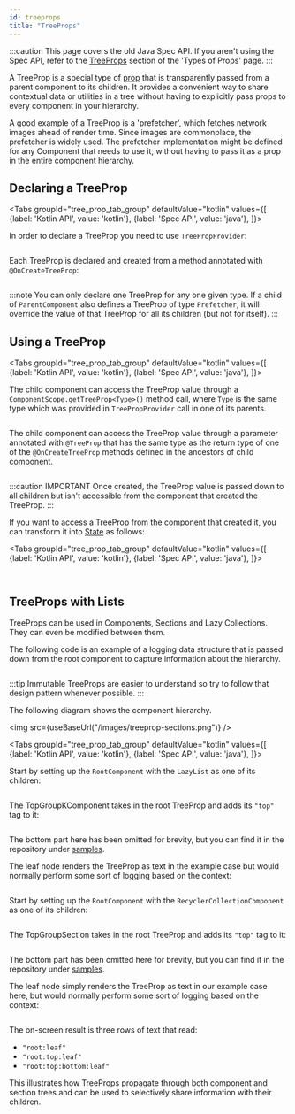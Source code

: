 ```yaml
---
id: treeprops
title: "TreeProps"
---
```



:::caution
This page covers the old Java Spec API. If you aren't using the Spec API, refer to the [TreeProps](../../mainconcepts/props.mdx#tree-props) section of the 'Types of Props' page.
:::

A TreeProp is a special type of [prop](props.md) that is transparently passed from a parent component to its children. It provides a convenient way to share contextual data or utilities in a tree without having to explicitly pass props to every component in your hierarchy.

A good example of a TreeProp is a 'prefetcher', which fetches network images ahead of render time. Since images are commonplace, the prefetcher is widely used. The prefetcher implementation might be defined for any Component that needs to use it, without having to pass it as a prop in the entire component hierarchy.

## Declaring a TreeProp

<Tabs
  groupId="tree_prop_tab_group"
  defaultValue="kotlin"
  values={[
    {label: 'Kotlin API', value: 'kotlin'},
    {label: 'Spec API', value: 'java'},
  ]}>
  <TabItem value="kotlin">

In order to declare a TreeProp you need to use `TreePropProvider`:

```kotlin file=sample/src/main/java/com/facebook/samples/litho/documentation/treeprops/ParentKComponent.kt start=start_example end=end_example
```

  </TabItem>
  <TabItem value="java">

Each TreeProp is declared and created from a method annotated with `@OnCreateTreeProp`:

```java file=sample/src/main/java/com/facebook/samples/litho/documentation/treeprops/ParentComponentSpec.java start=start_example end=end_example
```

  </TabItem>
</Tabs>

:::note
You can only declare one TreeProp for any one given type. If a child of `ParentComponent` also defines a TreeProp of type `Prefetcher`, it will override the value of that TreeProp for all its children (but not for itself).
:::

## Using a TreeProp

<Tabs
  groupId="tree_prop_tab_group"
  defaultValue="kotlin"
  values={[
    {label: 'Kotlin API', value: 'kotlin'},
    {label: 'Spec API', value: 'java'},
  ]}>
  <TabItem value="kotlin">

The child component can access the TreeProp value through a `ComponentScope.getTreeProp<Type>()` method call, where `Type` is the same type which was provided in `TreePropProvider` call in one of its parents.

```kotlin file=sample/src/main/java/com/facebook/samples/litho/documentation/treeprops/ChildKComponent.kt start=start_example end=end_example
```

  </TabItem>

  <TabItem value="java">

The child component can access the TreeProp value through a parameter annotated with `@TreeProp` that has the same type as the return type of one of the `@OnCreateTreeProp` methods defined in the ancestors of child component.

```java file=sample/src/main/java/com/facebook/samples/litho/documentation/treeprops/ChildComponentSpec.java start=start_example end=end_example
```

  </TabItem>
</Tabs>

:::caution IMPORTANT
Once created, the TreeProp value is passed down to all children but isn't accessible from the component that created the TreeProp.
:::

If you want to access a TreeProp from the component that created it, you can transform it into [State](../state-for-specs.md) as follows:

<Tabs
  groupId="tree_prop_tab_group"
  defaultValue="kotlin"
  values={[
    {label: 'Kotlin API', value: 'kotlin'},
    {label: 'Spec API', value: 'java'},
  ]}>
  <TabItem value="kotlin">

```kotlin file=sample/src/main/java/com/facebook/samples/litho/documentation/treeprops/ParentComponentTreePropAsStateKComponent.kt start=start_example end=end_example
```

  </TabItem>
  <TabItem value="java">

```java file=sample/src/main/java/com/facebook/samples/litho/documentation/treeprops/ParentComponentTreePropAsStateSpec.java start=start_example end=end_example
```

  </TabItem>
</Tabs>

## TreeProps with Lists

TreeProps can be used in Components, Sections and Lazy Collections. They can even be modified between them.

The following code is an example of a logging data structure that is passed down from the root component to capture information about the hierarchy.

```java file=sample/src/main/java/com/facebook/samples/litho/documentation/treeprops/LogContext.java start=start_example end=end_example
```

:::tip
Immutable TreeProps are easier to understand so try to follow that design pattern whenever possible.
:::

The following diagram shows the component hierarchy.

<img src={useBaseUrl("/images/treeprop-sections.png")} />

<Tabs
  groupId="tree_prop_tab_group"
  defaultValue="kotlin"
  values={[
    {label: 'Kotlin API', value: 'kotlin'},
    {label: 'Spec API', value: 'java'},
  ]}>
  <TabItem value="kotlin">

Start by setting up the `RootComponent` with the `LazyList` as one of its children:

```kotlin file=sample/src/main/java/com/facebook/samples/litho/documentation/treeprops/RootKComponent.kt start=start_example end=end_example
```

The TopGroupKComponent takes in the root TreeProp and adds its `"top"` tag to it:

```kotlin file=sample/src/main/java/com/facebook/samples/litho/documentation/treeprops/TopGroupKComponent.kt start=start_example end=end_example
```

The bottom part here has been omitted for brevity, but you can find it in the repository under [samples](https://github.com/facebook/litho/tree/master/sample/src/main/java/com/facebook/samples/litho/documentation/treeprops).

The leaf node renders the TreeProp as text in the example case but would normally perform some sort of logging based on the context:

```kotlin file=sample/src/main/java/com/facebook/samples/litho/documentation/treeprops/LeafKComponent.kt start=start_example end=end_example
```

  </TabItem>
  <TabItem value="java">

Start by setting up the `RootComponent` with the `RecyclerCollectionComponent` as one of its children:

```java file=sample/src/main/java/com/facebook/samples/litho/documentation/treeprops/RootComponentSpec.java start=start_example end=end_example
```

The TopGroupSection takes in the root TreeProp and adds its `"top"` tag to it:

```java file=sample/src/main/java/com/facebook/samples/litho/documentation/treeprops/TopGroupSectionSpec.java start=start_example end=end_example
```

The bottom part has been omitted here for brevity, but you can find it in the repository under [samples](https://github.com/facebook/litho/tree/master/sample/src/main/java/com/facebook/samples/litho/documentation/treeprops).

The leaf node simply renders the TreeProp as text in our example case here, but would normally perform some sort of logging based on the context:

```java file=sample/src/main/java/com/facebook/samples/litho/documentation/treeprops/LeafComponentSpec.java start=start_example end=end_example
```

  </TabItem>
</Tabs>

The on-screen result is three rows of text that read:

- `"root:leaf"`
- `"root:top:leaf"`
- `"root:top:bottom:leaf"`

This illustrates how TreeProps propagate through both component and section trees and can be used to selectively share information with their children.
